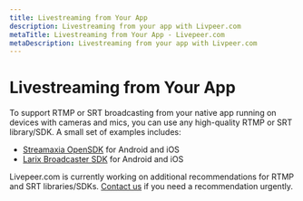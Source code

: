 ```yaml
---
title: Livestreaming from Your App
description: Livestreaming from your app with Livpeer.com
metaTitle: Livestreaming from Your App - Livepeer.com
metaDescription: Livestreaming from your app with Livpeer.com
---
```


# Livestreaming from Your App

To support RTMP or SRT broadcasting from your native app running on devices with
cameras and mics, you can use any high-quality RTMP or SRT library/SDK. A small
set of examples includes:

- [Streamaxia OpenSDK](https://www.streamaxia.com/) for Android and iOS
- [Larix Broadcaster SDK](https://softvelum.com/larix/) for Android and iOS

Livepeer.com is currently working on additional recommendations for RTMP and SRT
libraries/SDKs. [Contact us](/contact) if you need a recommendation urgently.
